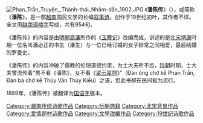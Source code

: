 [[File:Phan_Trần_Truyện,_Thành-thái_Nhâm-dần_1902.JPG|thumb]]
《'''潘陈传'''》（{{lang-vi|Phan Trần}}），或简称《'''潘陈'''》，是一部[[越南|越南]]国民文学的长编[[叙事诗|叙事诗]]。创作于19世纪初叶，其作者不详。全文用[[越南语|越南语]][[喃字|喃字]]写成，共有954句。

《潘陈传》的内容是由[[明朝|明朝]][[高濂|高濂]]所作的《[[玉簪记|玉簪记]]》改编而成，讲述的是[[北宋|北宋]][[靖康|靖康]]时期一位名叫潘必正的书生（潘生）与一位已经订婚的女子妙常之间相爱，最后结婚的罗曼史。

《潘陈传》的内容冲破了儒教的伦理道德约束，为士大夫所不齿，[[阮朝|阮朝]]时期，士大夫曾流传着“男不看《潘陈》，女不看《[[金云翘传|翠云翠翘]]》”（Đàn ông chớ kể Phan Trần, Đàn bà chớ kể Thúy Vân Thúy Kiều）之语，但此书却在民间极为流行。

1889年，《潘陈传》被翻译为[[国语字|国语字]]版本。
{{wikisourcelang|vi|Phan Trần|潘陳傳}}

[[Category:越南传统诗歌作品|Category:越南传统诗歌作品]]
[[Category:阮朝典籍|Category:阮朝典籍]]
[[Category:北宋背景作品|Category:北宋背景作品]]
[[Category:爱情题材诗歌作品|Category:爱情题材诗歌作品]]
[[Category:文學改編作品|Category:文學改編作品]]
[[Category:19世纪诗歌作品|Category:19世纪诗歌作品]]